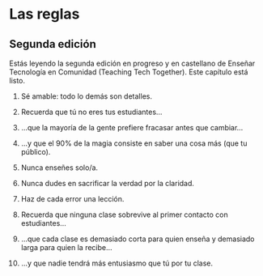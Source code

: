 # Las reglas {#rules}

::: callout-note
## Segunda edición

Estás leyendo la segunda edición en progreso y en castellano de Enseñar Tecnología en Comunidad (Teaching Tech Together). Este capítulo está listo.
:::

1.  Sé amable: todo lo demás son detalles.

2.  Recuerda que tú no eres tus estudiantes...

3.  ...que la mayoría de la gente prefiere fracasar antes que cambiar...

4.  ...y que el 90% de la magia consiste en saber una cosa más (que tu público).

5.  Nunca enseñes solo/a.

6.  Nunca dudes en sacrificar la verdad por la claridad.

7.  Haz de cada error una lección.

8.  Recuerda que ninguna clase sobrevive al primer contacto con estudiantes...

9.  ...que cada clase es demasiado corta para quien enseña y demasiado larga para quien la recibe...

10. ...y que nadie tendrá más entusiasmo que tú por tu clase.
